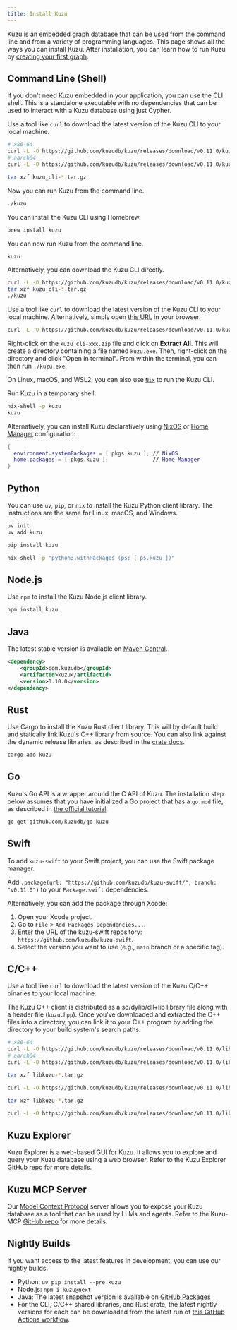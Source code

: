 ```yaml
---
title: Install Kuzu
---
```



Kuzu is an embedded graph database that can be used from the command line and from
a variety of programming languages. This page shows all the ways you can install Kuzu.
After installation, you can learn how to run Kuzu by [creating your first graph](/get-started).

## Command Line (Shell)

If you don't need Kuzu embedded in your application, you can use the CLI shell. This is a standalone
executable with no dependencies that can be used to interact with a Kuzu database using just Cypher.

<Tabs>
<TabItem label="Linux">

Use a tool like `curl` to download the latest version of the Kuzu CLI to your local machine.

```bash
# x86-64
curl -L -O https://github.com/kuzudb/kuzu/releases/download/v0.11.0/kuzu_cli-linux-x86_64.tar.gz
# aarch64
curl -L -O https://github.com/kuzudb/kuzu/releases/download/v0.11.0/kuzu_cli-linux-aarch64.tar.gz

tar xzf kuzu_cli-*.tar.gz
```

Now you can run Kuzu from the command line.

```bash
./kuzu
```

</TabItem>

<TabItem label="macOS">

You can install the Kuzu CLI using Homebrew.

```bash
brew install kuzu
```

You can now run Kuzu from the command line.

```bash
kuzu
```

Alternatively, you can download the Kuzu CLI directly.

```bash
curl -L -O https://github.com/kuzudb/kuzu/releases/download/v0.11.0/kuzu_cli-osx-universal.tar.gz
tar xzf kuzu_cli-*.tar.gz
./kuzu
```

</TabItem>

<TabItem label="Windows">

Use a tool like `curl` to download the latest version of the Kuzu CLI to your local machine. Alternatively,
simply open [this URL](https://github.com/kuzudb/kuzu/releases/download/v0.11.0/kuzu_cli-windows-x86_64.zip)
in your browser.

```bash
curl -L -O https://github.com/kuzudb/kuzu/releases/download/v0.11.0/kuzu_cli-windows-x86_64.zip
```

Right-click on the `kuzu_cli-xxx.zip` file and click on **Extract All**. This will create a directory
containing a file named `kuzu.exe`. Then, right-click on the directory and click "Open in terminal".
From within the terminal, you can then run `./kuzu.exe`.

</TabItem>

<TabItem label="Nix">

On Linux, macOS, and WSL2, you can also use [`Nix`](https://nixos.org/learn) to run the Kuzu CLI.

Run Kuzu in a temporary shell:

```bash
nix-shell -p kuzu
kuzu
```

Alternatively, you can install Kuzu declaratively using [NixOS](https://nixos.org/manual/nixos/stable/#sec-package-management) or [Home Manager](https://github.com/nix-community/home-manager) configuration:

```nix
{
  environment.systemPackages = [ pkgs.kuzu ]; // NixOS
  home.packages = [ pkgs.kuzu ];              // Home Manager
}
```

</TabItem>

</Tabs>

## Python

You can use `uv`, `pip`, or `nix` to install the Kuzu Python client library.
The instructions are the same for Linux, macOS, and Windows.

<Tabs>

<TabItem label="uv">

```bash
uv init
uv add kuzu
```

</TabItem>

<TabItem label="pip">

```bash
pip install kuzu
```

</TabItem>

<TabItem label="nix">

```bash
nix-shell -p "python3.withPackages (ps: [ ps.kuzu ])"
```

</TabItem>

</Tabs>

## Node.js

Use `npm` to install the Kuzu Node.js client library.

```bash
npm install kuzu
```

## Java

The latest stable version is available on [Maven Central](https://central.sonatype.com/artifact/com.kuzudb/kuzu).

```xml
<dependency>
    <groupId>com.kuzudb</groupId>
    <artifactId>kuzu</artifactId>
    <version>0.10.0</version>
</dependency>
```

## Rust

Use Cargo to install the Kuzu Rust client library. This will by default build and statically link Kuzu's C++
library from source. You can also link against the dynamic release libraries, as described in the [crate docs](https://docs.rs/kuzu/latest/kuzu/#building).

```bash
cargo add kuzu
```

## Go

Kuzu's Go API is a wrapper around the C API of Kuzu. The installation step below assumes that you have
initialized a Go project that has a `go.mod` file, as described in [the official tutorial](https://go.dev/doc/tutorial/create-module).

```bash
go get github.com/kuzudb/go-kuzu
```

## Swift

To add `kuzu-swift` to your Swift project, you can use the Swift package manager.

Add `.package(url: "https://github.com/kuzudb/kuzu-swift/", branch: "v0.11.0")` to your `Package.swift` dependencies.

Alternatively, you can add the package through Xcode:
1. Open your Xcode project.
2. Go to `File` > `Add Packages Dependencies...`.
3. Enter the URL of the kuzu-swift repository: `https://github.com/kuzudb/kuzu-swift`.
4. Select the version you want to use (e.g., `main` branch or a specific tag).


## C/C++

Use a tool like `curl` to download the latest version of the Kuzu C/C++ binaries to your local machine.

The Kuzu C++ client is distributed as a so/dylib/dll+lib library file along with a header file (`kuzu.hpp`).
Once you've downloaded and extracted the C++ files into a directory, you can link it to your C++
program by adding the directory to your build system's search paths.

<Tabs>

<TabItem label="Linux">

```bash
# x86-64
curl -L -O https://github.com/kuzudb/kuzu/releases/download/v0.11.0/libkuzu-linux-x86_64.tar.gz
# aarch64
curl -L -O https://github.com/kuzudb/kuzu/releases/download/v0.11.0/libkuzu-linux-aarch64.tar.gz

tar xzf libkuzu-*.tar.gz
```

</TabItem>

<TabItem label="macOS">

```bash
curl -L -O https://github.com/kuzudb/kuzu/releases/download/v0.11.0/libkuzu-osx-universal.tar.gz

tar xzf libkuzu-*.tar.gz
```

</TabItem>

<TabItem label="Windows">

```bash
curl -L -O https://github.com/kuzudb/kuzu/releases/download/v0.11.0/libkuzu-windows-x86_64.zip
```

</TabItem>

</Tabs>

## Kuzu Explorer

Kuzu Explorer is a web-based GUI for Kuzu. It allows you to explore and query your Kuzu database
using a web browser. Refer to the Kuzu Explorer [GitHub repo](https://github.com/kuzudb/kuzu-explorer)
for more details.

## Kuzu MCP Server

Our [Model Context Protocol](https://modelcontextprotocol.io/introduction) server allows you to expose
your Kuzu database as a tool that can be used by LLMs and agents.
Refer to the Kuzu-MCP [GitHub repo](https://github.com/kuzudb/kuzu-mcp-server) for more details.

## Nightly Builds

If you want access to the latest features in development, you can use our nightly builds.

- Python: `uv pip install --pre kuzu`
- Node.js: `npm i kuzu@next`
- Java: The latest snapshot version is available on [GitHub Packages](https://github.com/kuzudb/kuzu/packages/2258307)
- For the CLI, C/C++ shared libraries, and Rust crate, the latest nightly versions for each can be
downloaded from the latest run of [this GitHub Actions workflow](https://github.com/kuzudb/kuzu/actions/workflows/build-and-deploy.yml).
